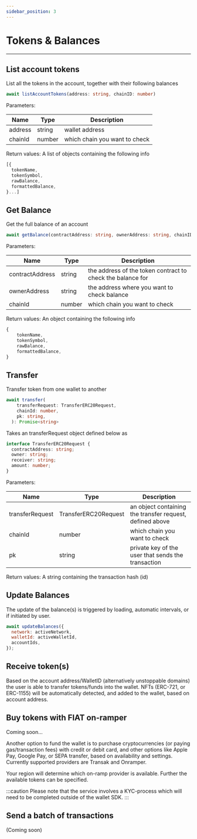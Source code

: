 ```yaml
---
sidebar_position: 3
---
```


# Tokens & Balances

---

## List account tokens

List all the tokens in the account, together with their following balances

```typescript
await listAccountTokens(address: string, chainID: number)
```

Parameters:

| Name    | Type   | Description                   |
| ------- | ------ | ----------------------------- |
| address | string | wallet address                |
| chainId | number | which chain you want to check |

Return values: A list of objects containing the following info

```typescript
[{
  tokenName,
  tokenSymbol,
  rawBalance,
  formattedBalance,
}...]
```

## Get Balance

Get the full balance of an account

```typescript
await getBalance(contractAddress: string, ownerAddress: string, chainID: number)
```

Parameters:

| Name            | Type   | Description                                                |
| --------------- | ------ | ---------------------------------------------------------- |
| contractAddress | string | the address of the token contract to check the balance for |
| ownerAddress    | string | the address where you want to check balance                |
| chainId         | number | which chain you want to check                              |

Return values: An object containing the following info

```typescript
{
    tokenName,
    tokenSymbol,
    rawBalance,
    formattedBalance,
}
```

## Transfer

Transfer token from one wallet to another

```typescript
await transfer(
    transferRequest: TransferERC20Request,
    chainId: number,
    pk: string,
  ): Promise<string>
```

Takes an transferRequest object defined below as

```typescript
interface TransferERC20Request {
  contractAddress: string;
  owner: string;
  receiver: string;
  amount: number;
}
```

Parameters:

| Name            | Type                 | Description                                              |
| --------------- | -------------------- | -------------------------------------------------------- |
| transferRequest | TransferERC20Request | an object containing the transfer request, defined above |
| chainId         | number               | which chain you want to check                            |
| pk              | string               | private key of the user that sends the transaction       |

Return values: A string containing the transaction hash (id)

## Update Balances

The update of the balance(s) is triggered by
loading,
automatic intervals, or
if initiated by user.

```javascript
await updateBalances({
  network: activeNetwork,
  walletId: activeWalletId,
  accountIds,
});
```

## Receive token(s)

Based on the account address/WalletID (alternatively unstoppable domains) the user is able to transfer tokens/funds into the wallet.
NFTs (ERC-721, or ERC-1155) will be automatically detected, and added to the wallet, based on account address.

## Buy tokens with FIAT on-ramper

Coming soon...

Another option to fund the wallet is to purchase cryptocurrencies (or paying gas/transaction fees) with credit or debit card, and other options like Apple Pay, Google Pay, or SEPA transfer, based on availability and settings. Currently supported providers are Transak and Onramper.

Your region will determine which on-ramp provider is available. Further the available tokens can be specified.

:::caution
Please note that the service involves a KYC-process which will need to be completed outside of the wallet SDK.
:::

## Send a batch of transactions

(Coming soon)
